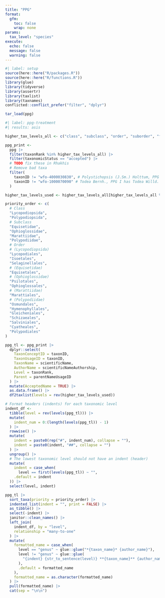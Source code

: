 ```yaml
---
title: "PPG"
format:
  gfm:
    toc: false
    wrap: none
params:
  tax_level: "species"
execute: 
  echo: false
  message: false
  warning: false
---
```


```r
#| label: setup
source(here::here("R/packages.R"))
source(here::here("R/functions.R"))
library(glue)
library(tidyverse)
library(assertr)
library(taxlist)
library(taxnames)
conflicted::conflict_prefer("filter", "dplyr")

tar_load(ppg)
```

```r
#| label: ppg-treatment
#| results: asis

higher_tax_levels_all <- c("class", "subclass", "order", "suborder", "family", "subfamily", "tribe", "subtribe", "genus")

ppg_print <-
  ppg |>
  filter(taxonRank %in% higher_tax_levels_all) |>
  filter(taxonomicStatus == "accepted") |>
  # TODO fix these in Rhakhis
  # Remove bad taxa
  filter(
    taxonID != "wfo-4000030830", # Polystichopsis (J.Sm.) Holttum, PPG I has Polystichopsis (J.Sm.) C.Chr. nolint
    taxonID != "wfo-1000070090" # Todea Bernh., PPG I has Todea Willd. ex Bernh.
  )

higher_tax_levels_used <- higher_tax_levels_all[higher_tax_levels_all %in% ppg_print$taxonRank]

priority_order <- c(
  # Class
  "Lycopodiopsida",
  "Polypodiopsida",
  # Subclass
  "Equisetidae",
  "Ophioglossidae",
  "Marattiidae",
  "Polypodiidae",
  # Order
  # (Lycopodiopsida)
  "Lycopodiales",
  "Isoetales",
  "Selaginellales",
  # (Equisetidae)
  "Equisetales",
  # (Ophioglossidae)
  "Psilotales",
  "Ophioglossales",
  # (Marattiidae)
  "Marattiales",
  # (Polypodiidae)
  "Osmundales",
  "Hymenophyllales",
  "Gleicheniales",
  "Schizaeales",
  "Salviniales",
  "Cyatheales",
  "Polypodiales"
)

ppg_tl <- ppg_print |>
  dplyr::select(
    TaxonConceptID = taxonID,
    TaxonUsageID = taxonID,
    TaxonName = scientificName,
    AuthorName = scientificNameAuthorship,
    Level = taxonRank,
    Parent = parentNameUsageID
  ) |>
  mutate(AcceptedName = TRUE) |>
  as.data.frame() |>
  df2taxlist(levels = rev(higher_tax_levels_used))

# Format headers (indents) for each taxonomic level
indent_df <-
  tibble(level = rev(levels(ppg_tl))) |>
  mutate(
    indent_num = 0:(length(levels(ppg_tl)) - 1)
  ) |>
  rowwise() |>
  mutate(
    indent = paste0(rep("#", indent_num), collapse = ""),
    indent = paste0(indent, "##", collapse = "")
  ) |>
  ungroup() |>
  # The lowest taxonomic level should not have an indent (header)
  mutate(
    indent = case_when(
      level == first(levels(ppg_tl)) ~ "",
    .default = indent
  )) |>
  select(level, indent)

ppg_tl |>
  sort_taxa(priority = priority_order) |>
  indented_list(indent = "", print = FALSE) |>
  as_tibble() |>
  select(-indent) |>
  janitor::clean_names() |>
  left_join(
    indent_df, by = "level",
    relationship = "many-to-one"
  ) |>
  mutate(
    formatted_name = case_when(
      level == "genus" ~ glue::glue("*{taxon_name}* {author_name}"),
      level != "genus" ~ glue::glue(
        "{indent} {str_to_sentence(level)} **{taxon_name}** {author_name}"
      ),
      .default = formatted_name
    ),
    formatted_name = as.character(formatted_name)
  ) |>
  pull(formatted_name) |>
  cat(sep = "\n\n")
```
